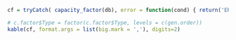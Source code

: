 
```r

cf = tryCatch( capacity_factor(db), error = function(cond) { return('ERROR: capacity_factor function not returning correct results.') })

# c.factor$Type = factor(c.factor$Type, levels = c(gen.order))
kable(cf, format.args = list(big.mark = ','), digits=2)

```
